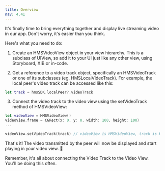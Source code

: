 ---
title: Overview
nav: 4.41
---

It's finally time to bring everything together and display live streaming video in our app. Don't worry, it's easier than you think.

Here's what you need to do:

1. Create an HMSVideoView object in your view hierarchy. This is a subclass of UIView, so add it to your UI just like any other view, using Storyboard, XIB or in-code.

2. Get a reference to a video track object, specifically an HMSVideoTrack or one of its subclasses (eg. HMSLocalVideoTrack). For example, the local peer's video track can be accessed like this:

```swift
let track = hmsSDK.localPeer?.videoTrack
```

3. Connect the video track to the video view using the setVideoTrack method of HMSVideoView:

```swift
let videoView = HMSVideoView()
videoView.frame = CGRect(x: 0, y: 0, width: 100, height: 100)
...

videoView.setVideoTrack(track) // videoView is HMSVideoView, track is HMSVideoTrack
```

That's it! The video transmitted by the peer will now be displayed and start playing in your video view. 🥳

Remember, it's all about connecting the Video Track to the Video View. You'll be doing this often.

